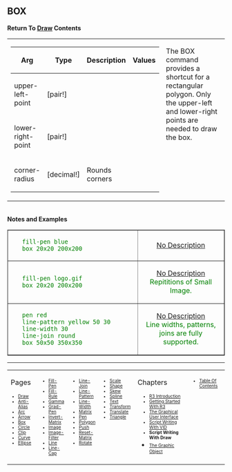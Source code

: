 ==BOX== 

'''Return To [[Draw]] Contents'''
<TABLE WIDTH=100% CELLPADDING=10 CELLSPACING=10><TR><TD WIDTH=50% VALIGN=TOP>
{| cellspacing="1" cellpadding="4" border="0" style="background: black; color: black"
! bgcolor="silver" | Arg 
! bgcolor="silver" | Type 
! bgcolor="silver" | Description
! bgcolor="silver" | Values
|- 
| bgcolor="white" | upper-left-point
| bgcolor="white" | [pair!]
| bgcolor="white" | 
| bgcolor="white" | 
|- 
| bgcolor="white" | lower-right-point
| bgcolor="white" | [pair!]
| bgcolor="white" | 
| bgcolor="white" | 
|- 
| bgcolor="white" | corner-radius
| bgcolor="white" | [decimal!]
| bgcolor="white" | Rounds corners
| bgcolor="white" | 
|}
</TD><TD WIDTH=50% VALIGN=TOP>
The BOX command provides a shortcut for a rectangular polygon. Only the upper-left and lower-right points are needed to draw the box.
</TD></TR></TABLE>
<br>'''Notes and Examples'''

<TABLE style="color:green; background-color:#fffffcc;" cellpadding="20" cellspacing="0" border="1" width=100%><TR>
<TD WIDTH=60%>
    fill-pen blue
    box 20x20 200x200
</TD>
<TD align=center valign=MIDDLE>[[images/BOX-1b.png|No Description]]</TD>
</TR><TR>

<TD WIDTH=60%>
    fill-pen logo.gif
    box 20x20 200x200
</TD>
<TD align=center valign=MIDDLE>[[images/BOX-2b.png|No Description]] <BR>
Repititions of Small Image.</TD>
</TR><TR>

<TD WIDTH=60%>
    pen red
    line-pattern yellow 50 30
    line-width 30
    line-join round
    box 50x50 350x350
</TD>
<TD align=center valign=MIDDLE>[[images/BOX-3b.png|No Description]]<BR>
Line widths, patterns, joins are fully supported.</TD>
</TR>
</TABLE>





----
<TABLE WIDTH=100%><TR><TD ALIGN=LEFT VALIGN=TOP WIDTH=14%>
Pages
<font size=1>
*[[Draw]]
*[[Anti-Alias]]
*[[Arc]]
*[[Arrow]]
*[[Box]]
*[[Circle]]
*[[Clip]]
*[[Curve]]
*[[Ellipse]]
</font></TD>


<TD ALIGN=LEFT VALIGN=TOP WIDTH=14%>



<font size=1>
*[[Fill-Pen]]
*[[Fill-Rule]]
*[[Gamma]]
*[[Grad-Pen]]
*[[Invert-Matrix]]
*[[Image]]
*[[Image-Filter]]
*[[Line]]
*[[Line-Cap]]

</font></TD>

<TD ALIGN=LEFT VALIGN=TOP WIDTH=14%>



<font size=1>
*[[Line-Join]]
*[[Line-Pattern]]
*[[Line-Width]]
*[[Matrix]]
*[[Pen]]
*[[Polygon]]
*[[Push]]
*[[Reset-Matrix]]
*[[Rotate]]
</font></TD>


<TD ALIGN=LEFT VALIGN=TOP WIDTH=14%>



<font size=1>
*[[Scale]]
*[[Shape]]
*[[Skew]]
*[[Spline]]
*[[Text]]
*[[Transform]]
*[[Translate]]
*[[Triangle]]
</font></TD>

<TD ALIGN=LEFT VALIGN=TOP width=25%>
Chapters
<font size=1>
*[[R3 Introduction]]
*[[Getting Started With R3]]
*[[The Graphical User Interface]]
*[[Script Writing With The Visual Interface Dialect|Script Writing With VID]]
*'''Script Writing With Draw'''
*[[The Graphic Object]]</font></TD>

<TD ALIGN=LEFT VALIGN=TOP>
<font size=1>
*[[Table Of Contents]]
</font></TD>
</TR></TABLE>